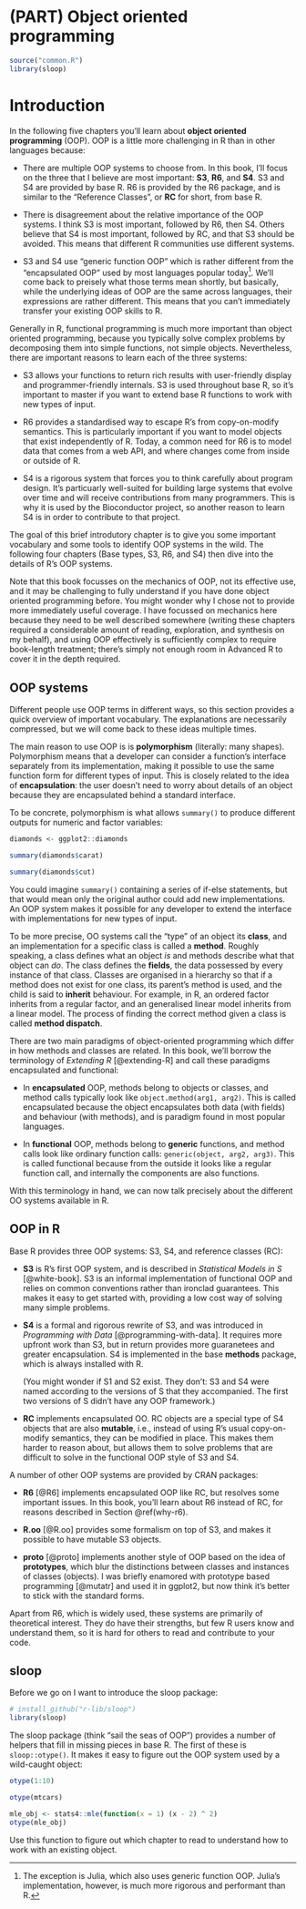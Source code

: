 # (PART) Object oriented programming {-}
\index{object-oriented programming}

```r
source("common.R")
library(sloop)
```

# Introduction {#oo .unnumbered}

In the following five chapters you'll learn about __object oriented programming__ (OOP). OOP is a little more challenging in R than in other languages because:

* There are multiple OOP systems to choose from. In this book, I'll focus 
  on the three that I believe are most important: __S3__,  __R6__, and __S4__. 
  S3 and S4 are provided by base R. R6 is provided by the R6 package, and is 
  similar to the "Reference Classes", or __RC__ for short, from base R.

* There is disagreement about the relative importance of the OOP systems. 
  I think S3 is most important, followed by R6, then S4. Others believe that 
  S4 is most important, followed by RC, and that S3 should be avoided. This 
  means that different R communities use different systems.

* S3 and S4 use "generic function OOP" which is rather different from the 
  "encapsulated OOP" used by most languages popular today[^julia]. We'll come 
  back to preisely what those terms mean shortly, but basically, while the 
  underlying ideas of OOP are the same across languages, their expressions are
  rather different. This means that you can't immediately transfer your 
  existing OOP skills to R.

[^julia]: The exception is Julia, which also uses generic function OOP. Julia's implementation, however, is much more rigorous and performant than R.

Generally in R, functional programming is much more important than object oriented programming, because you typically solve complex problems by decomposing them into simple functions, not simple objects. Nevertheless, there are important reasons to learn each of the three systems:

* S3 allows your functions to return rich results with user-friendly display
  and programmer-friendly internals. S3 is used throughout base R, so it's 
  important to master if you want to extend base R functions to work with new 
  types of input.

* R6 provides a standardised way to escape R's from copy-on-modify semantics. 
  This is particularly important if you want to model objects that exist
  independently of R. Today, a common need for R6 is to model data that comes
  from a web API, and where changes come from inside or outside of R.

* S4 is a rigorous system that forces you to think carefully about program 
  design. It's particuarly well-suited for building large systems that evolve 
  over time  and will receive contributions from many programmers. This is
  why it is used by the Bioconductor project, so another reason to learn S4
  is in order to contribute to that project.

The goal of this brief introdutory chapter is to give you some important vocabulary and some tools to identify OOP systems in the wild. The following four chapters (Base types, S3, R6, and S4) then dive into the details of R's OOP systems. 

Note that this book focusses on the mechanics of OOP, not its effective use, and it may be challenging to fully understand if you have done object oriented programming before. You might wonder why I chose not to provide more immediately useful coverage. I have focussed on mechanics here because they need to be well described somewhere (writing these chapters required a considerable amount of reading, exploration, and synthesis on my behalf), and using OOP effectively is sufficiently complex to require book-length treatment; there's simply not enough room in Advanced R to cover it in the depth required.

## OOP systems {-}

Different people use OOP terms in different ways, so this section provides a quick overview of important vocabulary. The explanations are necessarily compressed, but we will come back to these ideas multiple times.

The main reason to use OOP is is __polymorphism__ (literally: many shapes). Polymorphism means that a developer can consider a function's interface separately from its implementation, making it possible to use the same function form for different types of input. This is closely related to the idea of __encapsulation__: the user doesn't need to worry about details of an object because they are encapsulated behind a standard interface. 

To be concrete, polymorphism is what allows `summary()` to produce different outputs for numeric and factor variables:

```r
diamonds <- ggplot2::diamonds

summary(diamonds$carat)

summary(diamonds$cut)
```

You could imagine `summary()` containing a series of if-else statements, but that would mean only the original author could add new implementations. An OOP system makes it possible for any developer to extend the interface with implementations for new types of input. 

To be more precise, OO systems call the "type" of an object its __class__, and an implementation for a specific class is called a __method__. Roughly speaking, a class defines what an object _is_ and methods describe what that object can _do_. 
The class defines the __fields__, the data possessed by every instance of that class. Classes are organised in a hierarchy so that if a method does not exist for one class, its parent's method is used, and the child is said to __inherit__ behaviour. For example, in R, an ordered factor inherits from a regular factor, and an generalised linear model inherits from a linear model. The process of finding the correct method given a class is called __method dispatch__.

There are two main paradigms of object-oriented programming which differ in how methods and classes are related. In this book, we'll borrow the terminology of _Extending R_ [@extending-R] and call these paradigms encapsulated and functional:

*   In __encapsulated__ OOP, methods belong to objects or classes, and method 
    calls typically look like `object.method(arg1, arg2)`. This is called 
    encapsulated because the object encapsulates both data (with fields) and 
    behaviour (with methods), and is paradigm found in most popular languages.
    
*   In __functional__ OOP, methods belong to __generic__ functions, and method 
    calls look like ordinary function calls: `generic(object, arg2, arg3)`. 
    This is called functional because from the outside it looks like a regular
    function call, and internally the components are also functions.

With this terminology in hand, we can now talk precisely about the different OO systems available in R.

## OOP in R {-}

Base R provides three OOP systems: S3, S4, and reference classes (RC):

*   __S3__ is R's first OOP system, and is described in _Statistical Models 
    in S_ [@white-book]. S3 is an informal implementation of functional OOP
    and relies on common conventions rather than ironclad guarantees. 
    This makes it easy to get started with, providing a low cost way of 
    solving many simple problems.

*   __S4__ is a formal and rigorous rewrite of S3, and was introduced in 
    _Programming with Data_ [@programming-with-data]. It requires more upfront 
    work than S3, but in return provides more guaranetees and greater
    encapsulation. S4 is implemented in the base __methods__ package, which is
    always installed with R.
    
    (You might wonder if S1 and S2 exist. They don't: S3 and S4 were named 
    according to the versions of S that they accompanied. The first two 
    versions of S didn't have any OOP framework.)

*   __RC__ implements encapsulated OO. RC objects are a special type of S4 
    objects that are also __mutable__, i.e., instead of using R's usual
    copy-on-modify semantics, they can be modified in place. This makes them
    harder to reason about, but allows them to solve problems that are difficult
    to solve in the functional OOP style of S3 and S4.

A number of other OOP systems are provided by CRAN packages:

*   __R6__ [@R6] implements encapsulated OOP like RC, but resolves some 
    important issues. In this book, you'll learn about R6 instead of RC, for
    reasons described in Section \@ref(why-r6).
    
*   __R.oo__ [@R.oo] provides some formalism on top of S3, and makes it 
    possible to have mutable S3 objects.

*   __proto__ [@proto] implements another style of OOP based on the idea of 
    __prototypes__, which blur the distinctions between classes and instances 
    of classes (objects). I was briefly enamored with prototype based 
    programming [@mutatr] and used it in ggplot2, but now think it's better to
    stick with the standard forms.

Apart from R6, which is widely used, these systems are primarily of theoretical interest. They do have their strengths, but few R users know and understand them, so it is hard for others to read and contribute to your code. 

## sloop {-}

Before we go on I want to introduce the sloop package:

```r
# install_github("r-lib/sloop")
library(sloop)
```

The sloop package (think "sail the seas of OOP") provides a number of helpers that fill in missing pieces in base R. The first of these is `sloop::otype()`. It makes it easy to figure out the OOP system used by a wild-caught object: 

```r
otype(1:10)

otype(mtcars)

mle_obj <- stats4::mle(function(x = 1) (x - 2) ^ 2)
otype(mle_obj)
```

Use this function to figure out which chapter to read to understand how to work with an existing object.
